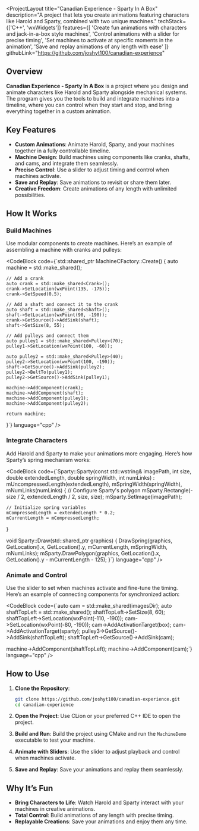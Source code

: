 
<ProjectLayout
  title="Canadian Experience - Sparty In A Box"
  description="A project that lets you create animations featuring characters like Harold and Sparty, combined with two unique machines."
  techStack={['C++', 'wxWidgets']}
  features={[
    'Create fun animations with characters and jack-in-a-box style machines',
    'Control animations with a slider for precise timing',
    'Set machines to activate at specific moments in the animation',
    'Save and replay animations of any length with ease'
  ]}
  githubLink="https://github.com/joshyt100/canadian-experience"
>
  ## Overview  

  **Canadian Experience - Sparty In A Box** is a project where you design and animate characters like Harold and Sparty alongside mechanical systems. The program gives you the tools to build and integrate machines into a timeline, where you can control when they start and stop, and bring everything together in a custom animation.

  ## Key Features  

  - **Custom Animations**: Animate Harold, Sparty, and your machines together in a fully controllable timeline.  
  - **Machine Design**: Build machines using components like cranks, shafts, and cams, and integrate them seamlessly.  
  - **Precise Control**: Use a slider to adjust timing and control when machines activate.  
  - **Save and Replay**: Save animations to revisit or share them later.  
  - **Creative Freedom**: Create animations of any length with unlimited possibilities.  

  ## How It Works  

  ### Build Machines  

  Use modular components to create machines. Here’s an example of assembling a machine with cranks and pulleys:

  <CodeBlock
    code={`std::shared_ptr<Machine> MachineCFactory::Create() {
    auto machine = std::make_shared<Machine>();

    // Add a crank
    auto crank = std::make_shared<Crank>();
    crank->SetLocation(wxPoint(135, -175));
    crank->SetSpeed(0.5);

    // Add a shaft and connect it to the crank
    auto shaft = std::make_shared<Shaft>();
    shaft->SetLocation(wxPoint(90, -190));
    crank->GetSource()->AddSink(shaft);
    shaft->SetSize(8, 55);

    // Add pulleys and connect them
    auto pulley1 = std::make_shared<Pulley>(70);
    pulley1->SetLocation(wxPoint(100, -60));

    auto pulley2 = std::make_shared<Pulley>(40);
    pulley2->SetLocation(wxPoint(100, -190));
    shaft->GetSource()->AddSink(pulley2);
    pulley2->BeltTo(pulley1);
    pulley2->GetSource()->AddSink(pulley1);

    machine->AddComponent(crank);
    machine->AddComponent(shaft);
    machine->AddComponent(pulley1);
    machine->AddComponent(pulley2);

    return machine;
}`}
    language="cpp"
  />

  ### Integrate Characters  

  Add Harold and Sparty to make your animations more engaging. Here’s how Sparty’s spring mechanism works:

  <CodeBlock
    code={`Sparty::Sparty(const std::wstring& imagePath, int size, double extendedLength, double springWidth, int numLinks)
    : mUncompressedLength(extendedLength), mSpringWidth(springWidth), mNumLinks(numLinks) {
    // Configure Sparty's polygon
    mSparty.Rectangle(-size / 2, extendedLength / 2, size, size);
    mSparty.SetImage(imagePath);

    // Initialize spring variables
    mCompressedLength = extendedLength * 0.2;
    mCurrentLength = mCompressedLength;
}

void Sparty::Draw(std::shared_ptr<wxGraphicsContext> graphics) {
    DrawSpring(graphics, GetLocation().x, GetLocation().y, mCurrentLength, mSpringWidth, mNumLinks);
    mSparty.DrawPolygon(graphics, GetLocation().x, GetLocation().y - mCurrentLength - 125);
}`}
    language="cpp"
  />

  ### Animate and Control  

  Use the slider to set when machines activate and fine-tune the timing. Here’s an example of connecting components for synchronized action:

  <CodeBlock
    code={`auto cam = std::make_shared<Cam>(imagesDir);
auto shaftTopLeft = std::make_shared<Shaft>();
shaftTopLeft->SetSize(8, 60);
shaftTopLeft->SetLocation(wxPoint(-110, -190));
cam->SetLocation(wxPoint(-80, -190));
cam->AddActivationTarget(box);
cam->AddActivationTarget(sparty);
pulley3->GetSource()->AddSink(shaftTopLeft);
shaftTopLeft->GetSource()->AddSink(cam);

machine->AddComponent(shaftTopLeft);
machine->AddComponent(cam);`}
    language="cpp"
  />

  ## How to Use  

  1. **Clone the Repository**:
     ```bash
     git clone https://github.com/joshyt100/canadian-experience.git
     cd canadian-experience
     ```

  2. **Open the Project**: Use CLion or your preferred C++ IDE to open the project.

  3. **Build and Run**: Build the project using CMake and run the `MachineDemo` executable to test your machine.

  4. **Animate with Sliders**: Use the slider to adjust playback and control when machines activate.

  5. **Save and Replay**: Save your animations and replay them seamlessly.

  ## Why It’s Fun  

  - **Bring Characters to Life**: Watch Harold and Sparty interact with your machines in creative animations.  
  - **Total Control**: Build animations of any length with precise timing.  
  - **Replayable Creations**: Save your animations and enjoy them any time.  

</ProjectLayout>

